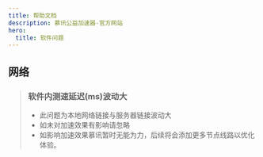 ```yaml
---
title: 帮助文档
description: 慕讯公益加速器-官方网站
hero:
  title: 软件问题
---
```


## 网络

> ### 软件内测速延迟(ms)波动大
> - 此问题为本地网络链接与服务器链接波动大
> - 如未对加速效果有影响请忽略
> - 如影响加速效果慕讯暂时无能为力，后续将会添加更多节点线路以优化体验。